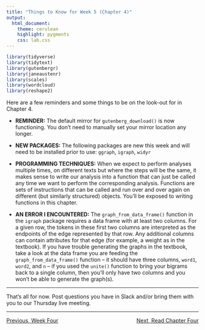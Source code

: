 ```yaml
---
title: "Things to Know for Week 5 (Chapter 4)"
output: 
  html_document:
    theme: cerulean
    highlight: pygments
    css: lab.css
---
```


```r
library(tidyverse)
library(tidytext)
library(gutenbergr)
library(janeaustenr)
library(scales)
library(wordcloud)
library(reshape2)
```

Here are a few reminders and some things to be on the look-out for in Chapter 4.

  + **REMINDER:** The default mirror for `gutenberg_download()` is now functioning. You don't need to manually set your mirror location any longer.
  
  + **NEW PACKAGES:** The following packages are new this week and will need to be installed prior to use: `ggraph`, `igraph`, `widyr`
  
  + **PROGRAMMING TECHNIQUES:** When we expect to perform analyses multiple times, on different texts but where the steps will be the same, it makes sense to write our analysis into a function that can just be called any time we want to perform the corresponding analysis. Functions are sets of instructions that can be called and run over and over again on different (but similarly structured) objects. You'll be exposed to writing functions in this chapter.
  
  + **AN ERROR I ENCOUNTERED:** The `graph_from_data_frame()` function in the `igraph` package requires a data frame with at least two columns. For a given row, the tokens in these first two columns are interpreted as the endpoints of the edge represented by that row. Any additional columns can contain attributes for that edge (for example, a weight as in the textbook). If you have trouble generating the graphs in the textbook, take a look at the data frame you are feeding the `graph_from_data_frame()` function -- it should have three columns, `word1`, `word2`, and `n` -- if you used the `unite()` function to bring your bigrams back to a single column, then you'll only have two columns and you won't be able to generate the graph(s).
  
***

That's all for now. Post questions you have in Slack and/or bring them with you to our Thursday live meeting.

***

<p style = "text-align:left;">[Previous, Week Four](https://agmath.github.io/FacultyUpskilling/)
<span style = "float:right;">[Next, Read Chapter Four](https://www.tidytextmining.com/ngrams.html)</span>
</p>